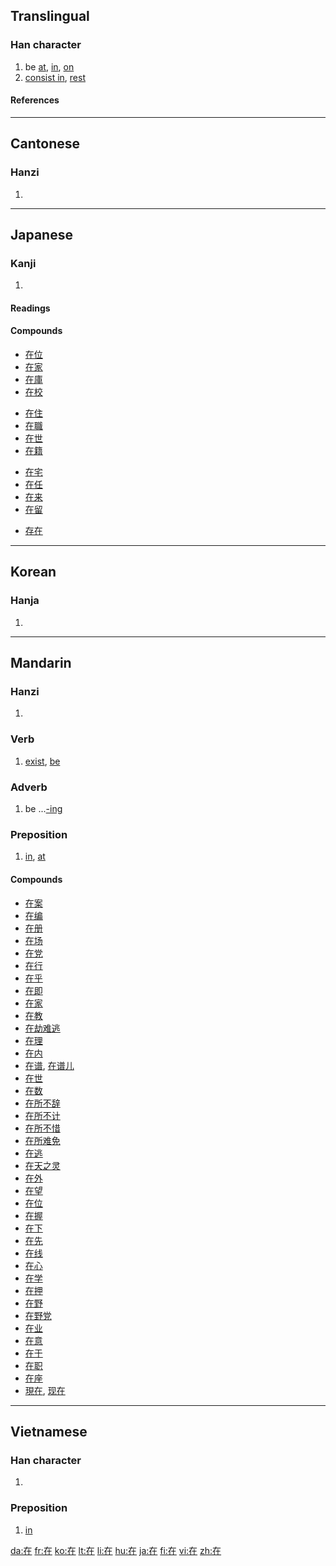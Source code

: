==Translingual==
{{Han stroke|[[Image:在-order.gif]]}}
===Han character===
{{Han char|rn=32|rad=土|as=03|sn=6|four=4021<sub>4</sub>|canj=大中土 (KLG)}}
# be [[at]], [[in]], [[on]]
# [[consist in]], [[rest]]
====References====
{{Han ref|kx=0224.181|dkj=04881|dj=0455.140|hdz=10418.070|uh=5728|ud=22312|bh=A662|bd=42594}}
----
==Cantonese==
===Hanzi===
{{yue-hanzi|jyut=|y=[[joi6|joi<sup>6</sup>]]}}
# {{defn|Cantonese}}
----
==Japanese==
===Kanji===
{{ja-kanji|grade=5|rs=土03}}
# {{defn|Japanese}}
====Readings====
{{ja-readings|on=[[ざい]] (zai)|kun=[[ある]] (aru), [[います]] (imasu)}}

====Compounds====
{{top4}}
*[[在位]]
*[[在家]]
*[[在庫]]
*[[在校]]
{{mid4}}
*[[在住]]
*[[在職]]
*[[在世]]
*[[在籍]]
{{mid4}}
*[[在宅]]
*[[在任]]
*[[在来]]
*[[在留]]
{{mid4}}
*[[存在]]
{{bottom}}
----
==Korean==
===Hanja===
{{ko-hanja|hangeul=재|rv=jae|mr=chae}}
# {{defn|Korean}}
----
==Mandarin==
===Hanzi===
{{cmn-hanzi|pin=[[zài]] ([[zai4]])|wg=[[tsai4|tsai<sup>4</sup>]]}}
# {{defn|Mandarin}}

===Verb===

# [[exist]], [[be]]

===Adverb===

# be ...[[-ing]]

===Preposition===

# [[in]], [[at]]

====Compounds====
*[[在案]]
*[[在编]]
*[[在册]]
*[[在场]]
*[[在党]]
*[[在行]]
*[[在乎]]
*[[在即]]
*[[在家]]
*[[在教]]
*[[在劫难逃]]
*[[在理]]
*[[在内]]
*[[在谱]], [[在谱儿]]
*[[在世]]
*[[在数]]
*[[在所不辞]]
*[[在所不计]]
*[[在所不惜]]
*[[在所难免]]
*[[在逃]]
*[[在天之灵]]
*[[在外]]
*[[在望]]
*[[在位]]
*[[在握]]
*[[在下]]
*[[在先]]
*[[在线]]
*[[在心]]
*[[在学]]
*[[在押]]
*[[在野]]
*[[在野党]]
*[[在业]]
*[[在意]]
*[[在于]]
*[[在职]]
*[[在座]]
* [[現在]], [[现在]]
----
==Vietnamese==
===Han character===
{{vi-hantu|tại}}
# {{defn|Vietnamese}}
===Preposition===

# [[in]]

[[da:在]]
[[fr:在]]
[[ko:在]]
[[lt:在]]
[[li:在]]
[[hu:在]]
[[ja:在]]
[[fi:在]]
[[vi:在]]
[[zh:在]]